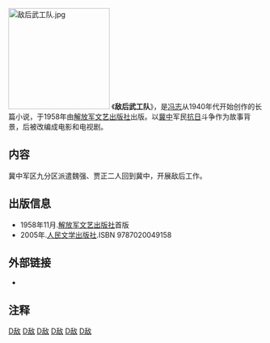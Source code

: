 {{Otheruses|subject=小说《敌后武工队》|other=同名影视剧|敌后武工队 (消歧义)}}
[[File:敌后武工队.jpg|200px]]
《'''敌后武工队'''》，是[[冯志_(作家)|冯志]]从1940年代开始创作的长篇小说，于1958年由[[解放军文艺出版社|解放军文艺出版社]]出版。以[[冀中|冀中]]军民[[抗日战争|抗日]]斗争作为故事背景，后被改编成电影和电视剧。

== 内容 ==
冀中军区九分区派遣魏强、贾正二人回到冀中，开展敌后工作。 

== 出版信息 ==
*1958年11月.[[解放军文艺出版社|解放军文艺出版社]]首版
*2005年.[[人民文学出版社|人民文学出版社]].ISBN 9787020049158 

== 外部链接 ==
*{{豆瓣|1223746}}

==注释==
{{reflist}}

{{小说小作品}}

{{Authority control}}
[[Category:中文长篇小说|D敌]]
[[Category:1958年長篇小說|D敌]]
[[Category:1958年中国书籍|D敌]]
[[Category:抗日战争题材小说|D敌]]
[[Category:河北省背景小說|D敌]]
[[Category:河北抗战史|D敌]]